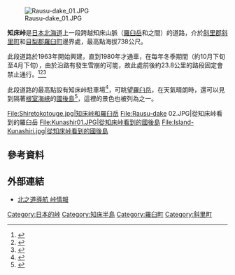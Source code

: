 {{Coord|44|03|14.8|N|145|06|17.1|E|type:landmark_region:JP-01|display=title}}
[[File:Rausu-dake_01.JPG|thumb]]

'''知床峠'''是[[日本|日本]][[北海道|北海道]]{{tsl|ja|國道334號}}上一段跨越知床山脈（[[羅臼岳|羅臼岳]]和{{tsl|ja|知西別岳}}之間）的道路，介於[[斜里郡|斜里郡]][[斜里町|斜里町]]和[[目梨郡|目梨郡]][[羅臼町|羅臼町]]邊界處，最高點海拔738公尺。

此段道路於1963年開始興建，直到1980年才通車，在每年冬季期間（約10月下旬至4月下旬），由於沿路有發生雪崩的可能，故此處前後約23.8公里的路段固定會禁止通行。<ref>{{cite web|url=http://www.hkd.mlit.go.jp/zigyoka/z_doro/koutsuu/winter.html|title=冬期禁止通行止情報|publisher=[[北海道開發局|北海道開發局]]|accessdate=2016-01-30|language=ja|deadurl=yes|archiveurl=https://web.archive.org/web/20141227113653/http://www.hkd.mlit.go.jp/zigyoka/z_doro/koutsuu/winter.html|archivedate=2014-12-27}}</ref><ref name="廣報誌">{{cite web |url=http://www.rausu-town.jp/machi/H2205.pdf |title=知床橫斷道路開通三十周年 |format=PDF |date=2010-05 |work=羅臼町廣報誌 魚之城下町 |publisher=[[羅臼町|羅臼町]] |accessdate=2016-01-30 |language=ja |archive-url=https://web.archive.org/web/20160304212345/http://www.rausu-town.jp/machi/H2205.pdf |archive-date=2016-03-04 |dead-url=yes }}</ref><ref>{{cite journal |url=http://www.rmec.or.jp/kousaten/14pdf/40-41.pdf |title=知床橫斷道路的除雪作業、除雪土木工事 |format=PDF |journal=北交差點 |volume=14 |issue=AUTUMN-WINTER |year=2003 |page=40-41 |publisher=北海道道路管理技術中心 |accessdate=2016-01-30 |language=ja |deadurl=yes |archiveurl=https://web.archive.org/web/20150104080922/http://www.rmec.or.jp/kousaten/14pdf/40-41.pdf |archivedate=2015-01-04 }}</ref>

此段道路的最高點設有知床峠駐車場<ref>{{cite web|url=http://www.hkd.mlit.go.jp/zigyoka/z_doro/torupa/parkings/814.html|title=知床峠駐車場 (斜里町)|work=景觀台停車場|publisher=北海道開發局|accessdate=2016-01-30|language=ja|deadurl=yes|archiveurl=https://web.archive.org/web/20150104080931/http://www.hkd.mlit.go.jp/zigyoka/z_doro/torupa/parkings/814.html|archivedate=2015-01-04}}</ref>，可眺望[[羅臼岳|羅臼岳]]，在天氣晴朗時，還可以見到隔著[[根室海峽|根室海峽]]的[[國後島|國後島]]<ref>{{cite web |url=http://www.shiretoko.asia/shiretoko_touge.html |title=知床峠 |publisher=知床斜里町觀光協會 |accessdate=2016-01-30 |language=ja |archive-date=2016-02-03 |archive-url=https://web.archive.org/web/20160203013759/http://www.shiretoko.asia/shiretoko_touge.html |dead-url=no }}</ref>，這裡的景色也被列為{{tsl|ja|知床八景}}之一。

<gallery widths=200px heights=150px>
File:Shiretokotouge.jpg|知床峠和羅臼岳
File:Rausu-dake 02.JPG|從知床峠看到的羅臼岳
File:Kunashir01.JPG|從知床峠看到的國後島
File:Island-Kunashiri.jpg|從知床峠看到的國後島
</gallery>

== 參考資料 ==
{{Reflist}}

== 外部連結 ==
{{Commonscat|Shiretoko Pass}}
* {{Ja}} [http://northern-road.jp/navi/touge/map.htm#shiretoko 北之道導航 峠情報] {{Wayback|url=http://northern-road.jp/navi/touge/map.htm#shiretoko |date=20160123111015 }}

{{DEFAULTSORT:Shiretokotouge}}

[[Category:日本的峠|Category:日本的峠]]
[[Category:知床半島|Category:知床半島]]
[[Category:羅臼町|Category:羅臼町]]
[[Category:斜里町|Category:斜里町]]